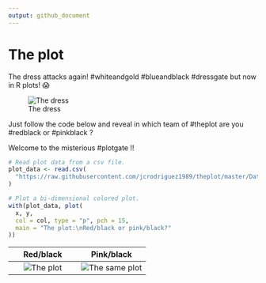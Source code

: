 ```yaml
---
output: github_document
---
```

  
# The plot

The dress attacks again! #whiteandgold #blueandblack #dressgate but now in R plots! 😱

![The dress](https://upload.wikimedia.org/wikipedia/en/a/a8/The_Dress_%28viral_phenomenon%29.png)

Just follow the code below and reveal in which team of #theplot are you #redblack or #pinkblack ?

Welcome to the misterious #plotgate !!

```r
# Read plot data from a csv file.
plot_data <- read.csv(
  "https://raw.githubusercontent.com/jcrodriguez1989/theplot/master/Data/the_dress.csv"
)

# Plot a bi-dimensional colored plot.
with(plot_data, plot(
  x, y,
  col = col, type = "p", pch = 15,
  main = "The plot:\nRed/black or pink/black?"
))
```

Red/black                  |  Pink/black
:-------------------------:|:-------------------------:
![The plot](https://raw.githubusercontent.com/jcrodriguez1989/theplot/master/Output/theplot.png) | ![The same plot](https://raw.githubusercontent.com/jcrodriguez1989/theplot/master/Output/thesameplot.png)

